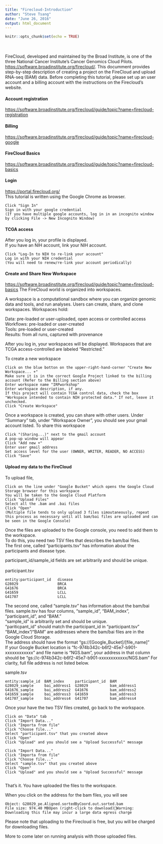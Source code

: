 ```yaml
---
title: "Firecloud-Introduction"
author: "Steve Tsang"
date: "June 26, 2016"
output: html_document
---
```


```r
knitr::opts_chunk$set(echo = TRUE)
```
<br>
<br>
FireCloud, developed and maintained by the Broad Institute, is one of the three National Cancer Institute's Cancer Genomics Cloud Pilots.  <https://software.broadinstitute.org/firecloud/>.  This documment provides step-by-step description of creating a project on the FireCloud and upload RNA-seq (BAM) data.  Before completing this tutorial, please set up an user account and a billing account with the instructions on the Firecloud's website.

#### Account registration
<https://software.broadinstitute.org/firecloud/guide/topic?name=firecloud-registration>

#### Billing
<https://software.broadinstitute.org/firecloud/guide/topic?name=firecloud-google>

#### FireCloud Basics
<https://software.broadinstitute.org/firecloud/guide/topic?name=firecloud-basics>

#### Login
<https://portal.firecloud.org/>  
This tutorial is written using the Google Chrome as browser.

```{}
Click "Sign In"
Sign in with your google credential
(If you have multiple google accounts, log in in an incognito window by clicking File -> New Incognito Window)
```

#### TCGA access

After you log in, your profile is displayed.  
If you have an NIH account, link your NIH account.

```{}
Click "Log-In to NIH to re-link your account"
Log in with your NIH credential
(You will need to renew/re-link your account periodically)
```

#### Create and Share New Workspace
<https://software.broadinstitute.org/firecloud/guide/topic?name=firecloud-basics>
The FireCloud world is organized into workspaces.  

A workspace is a computational sandbox where you can organize genomic data and tools, and run analyses. Users can create, share, and clone workspaces. Workspaces hold:  

Data: pre-loaded or user-uploaded, open access or controlled access  
Workflows: pre-loaded or user-created  
Tools: pre-loaded or user-created  
Results: from all runs, captured with provenance  

After you log in, your workspaces will be displayed.  Workspaces that are TCGA access-controlled are labeled "Restricted."

To create a new workspace
```{}
Click on the blue botton on the upper-right-hand-corner "Create New Workspace... +"
Make sure it is in the correct Google Project linked to the billing account (Refer to the Billing section above)
Enter workspace name "IRPworkshop"
Enter workspace description, if any.
If this project will contain TCGA control data, check the box "Workspace intended to contain NIH protected data." If not, leave it unchecked.
Click "Create Workspace"
```

Once a workspace is created, you can share with other users.
Under "Summary" tab, under "Workspace Owner", you should see your gmail account listed.
To share this workspace
```{}
Click "(Sharing...)" next to the gmail account
A pop-up window will appear
Click "Add new +"
Enter user gmail address
Set access level for the user (OWNER, WRITER, READER, NO ACCESS)
Click "Save"
```

#### Upload my data to the FireCloud

To upload file,

```{}
Click on the line under "Google Bucket" which opens the Google Cloud Storage browser for this workspace
You will be taken to the Google Cloud Platform
Click "Upload Files"
Select all the .bam and .bai files
Click "Open"
(Multiple file tends to only upload 3 files simoutaneously, repeat this process as necessary until all bam/bai files are uploaded and can be seen in the Google Console)
```

Once the files are uploaded to the Google console, you need to add them to the workspace.  
To do this, you need two TSV files that describes the bam/bai files.  
The first one, called "participants.tsv" has information about the participants and disease type.  
 
  
participant_id/sample_id fields are set arbitrarily and should be unique.  
<br>
participant.tsv
```{}
entity:participant_id	disease
G28029	                BRCA
G41676	                BRCA
G41659	                LCLL
G41707	                LCLL

```

The second one, called "sample.tsv" has information about the bam/bai files. sample.tsv has four columns, "sample_id", "BAM_index", "participant_id", and "BAM."   
"sample_id" is arbitrarily set and should be unique.  
"pariticpant_id" should match the participant_id in "participant.tsv" 
"BAM_index"/"BAM" are addresses where the bam/bai files are in the Google Cloud Storage.  
The address should have the format "gs://[Google_Bucket]/[file_name]"  
If your Google Bucket location is "fc-974b342c-b6f2-45e7-b901-xxxxxxxxxxxx" and file name is "NGS.bam", your address in that column should be "gs://c-974b342c-b6f2-45e7-b901-xxxxxxxxxxxx/NGS.bam"  For clarity, full file address is not listed below.

sample.tsv  
```{}
entity:sample_id  BAM_index   	participant_id	BAM
G28029_sample     bai_address1	G28029	        bam_address1  
G41676_sample     bai_address2	G41676          bam_address2  
G41659_sample     bai_address3	G41659	        bam_address3  
G41707_sample     bai_address4  G41707	        bam_address4  

```

Once your have the two TSV files created, go back to the workspace.

```{}
Click on "Data" tab
Click "Import Data..."
Click "Importa from file"
Click "Choose file..."
Select "participant.tsv" that you created above
Click "Open"
Click "Upload" and you should see a "Upload Successful" message

Click "Import Data..."
Click "Importa from file"
Click "Choose file..."
Select "sample.tsv" that you created above
Click "Open"
Click "Upload" and you should see a "Upload Successful" message


```

That's it.  You have uploaded the files to the workspace.  

When you click on the address for the bam files, you will see 

```{}
Object: G28029_pe.Aligned.sortedByCoord.out.sorted.bam
File size: 974.40 MBOpen (right-click to download)Warning: Downloading this file may incur a large data egress charge
```
Please note that uploading to the Firecloud is free, but you will be charged for downloading files.

More to come later on running analysis with those uploaded files.



